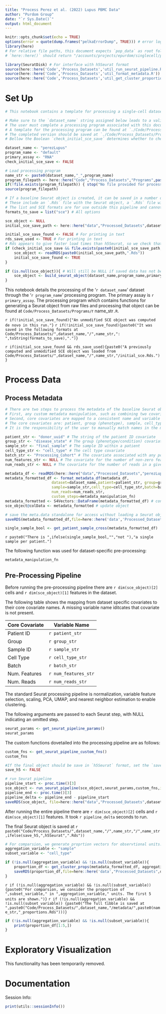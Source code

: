 ```yaml
---
title: "Process Perez et al. (2022) Lupus PBMC Data"
author: "Purdom Group"
date: "`r Sys.Date()`"
output: html_document
---
```


```r
knitr::opts_chunk$set(echo = TRUE)
options(error = quote(dump.frames("pelkaErrorDump", TRUE))) # error logging
library(here)
# For relative file paths, this document expects `pop_data` as root folder
# `here::here()` should return "/accounts/projects/epurdom/singlecell/pop_data"

library(SeuratDisk) # For interface with h5Seurat format
source(here::here('Code','Process_Datasets','util_run_seurat_pipeline.R'))
source(here::here('Code','Process_Datasets','util_format_metadata.R'))
source(here::here('Code','Process_Datasets','util_get_cluster_proportions.R'))
```

# Set Up

```r
# This notebook contains a template for processing a single-cell dataset into a Seurat object.

# Make sure to the `dataset_name` string assigned below leads to a valid `./data/Processed_Datasets/{dataset_name}` folder.
# The user must complete a processing program associated with this document which includes functions for creating a Seurat object from raw files and specification of processing choices.
# A template for the processing program can be found at `./Code/Process_Datasets/Programs/program_TEMPLATE.R`.
# The completed version should be saved at `./Code/Process_Datasets/Programs/program_{dataset_name}_{program_name}`.
# Bellow the Boolean `check_initial_sce_save` determines whether to check for a "baseline" Seurat object containing the unmodified reads and metadata

dataset_name <- "perezLupus" 
program_name <- "default" 
primary_assay <- "RNA" 
check_initial_sce_save <- FALSE

# Load processing program
name_str <- paste0(dataset_name,"_",program_name)
program_filepath <- here::here("Code","Process_Datasets","Programs",paste0(name_str,".R"))
if(!file.exists(program_filepath)) { stop("No file provided for processing program") }
source(program_filepath)

# If a baseline Seurat object is created, it can be saved in a number of formats
# These include an `.Rds` file with the Seurat object, a `.Rds` file with a list form, an `.h5Seurat` object, and `SingleCellExperiment`
# The list and SCE formats are for use outside this pipeline and cannot be loaded in for reanalysis
formats_to_save = list("sce") # All options 

sce_object <- NULL
initial_sce_save_path <- here::here("data","Processed_Datasets",dataset_name,name_str,"initial_sce")

initial_sce_save_found <- FALSE # For printing in text
rds_save_used <- TRUE # For printing in text
# Rds appears to give faster load times than h5Seurat, so we check that format first.
if (check_initial_sce_save && file.exists(paste0(initial_sce_save_path,".Rds"))) {
	sce_object <- readRDS(paste0(initial_sce_save_path,".Rds"))
	initial_sce_save_found <- TRUE
} 

if (is.null(sce_object)){ # Will still be NULL if saved data has not been loaded
	sce_object <- build_seurat_object(dataset_name,program_name,primary_assay,save_formats=formats_to_save)
}

```

This notebook details the processing of the '`r dataset_name`' dataset through the '`r program_name`' processing program. The primary assay is `r primary_assay`.
The processing program which contains functions for generating a Seurat object from raw files and processing that object can be found at `Code/Process_Datasets/Programs/`r name_str`.R`.


`r if(!initial_sce_save_found){"An unmodified SCE object was computed de novo in this run."}`
`r if(!initial_sce_save_found){paste0("It was saved in the following formats at Code/Process_Datasets/",dataset_name,"/",name_str,": ",toString(formats_to_save),".")}`

`r if(initial_sce_save_found && rds_save_used){paste0("A previously computed and unmodified SCE object was loaded from Code/Process_Datasets/",dataset_name,"/",name_str,"/initial_sce.Rds.")}`



# Process Data

## Process Metadata

```r
# There are two steps to process the metadata of the baseline Seurat object. Metadata is expected at the cellular level
# First, any custom metadata manipulation, such as combining two covariates into one, is performed
# Second, core covariates are mapped to a consistent name and variable class across all datasets
# The core covariates are: patient, group (phenotype), sample, cell_type, batch, num_genes, and num_reads
# It is the responsibility of the user to manually match names in the metadata data.frame to the standardized core covariate names

patient_str <- "donor_uuid" # The string of the patient ID covariate
group_str <- "disease_state" # The group (phenotype/condition) covariate
sample_str <- "final_sample" # The sample ID within a patient
cell_type_str <- "cell_type" # The cell type covariate
batch_str <- "Processing_Cohort" # The covariate associated with any possible batch effect such as processing site or date
num_features_str <- NULL # The covariate for the number of non-zero features in a given cell. `nFeature_RNA` is the Seurat default
num_reads_str <- NULL # The covariate for the number of reads in a given cell. `nCount_RNA` is the Seurat default

metadata_df <- readRDS(here::here("data","Processed_Datasets","perezLupus","raw_files","metadata_df.Rds"))
metadata_formatted_df <- format_metadata_df(metadata_df,
 					 dataset=dataset_name,patient=patient_str, group=group_str,
 					 sample=sample_str,cell_type=cell_type_str,batch=batch_str,num_features=num_features_str,
 					 num_reads=num_reads_str,
 					 custom_steps=metadata_manipulation_fn)
metadata_formatted <- S4Vectors::DataFrame(metadata_formatted_df) # convert from data.frame to DFrame
sce_object@colData <- metadata_formatted # update object
```


```r
# save the meta.data standalone for access without loading a Seurat object
saveRDS(metadata_formatted_df,file=here::here('data','Processed_Datasets',dataset_name,'metadata',paste0(name_str,"_metadata.Rds")))
```

```r
single_sample_bool <- get_patient_sample_cross(metadata_formatted_df)
```

`r paste0("There is ",ifelse(single_sample_bool,"","not "),"a single sample per patient.")`

The following function was used for dataset-specific pre-processing:

```r
metadata_manipulation_fn
```

## Pre-Processing Pipeline

Before running the pre-processing pipeline there are `r dim(sce_object)[2]` cells and `r dim(sce_object)[1]` features in the dataset.

The following table shows the mapping from dataset specific covariates to their core covariate names. A missing variable name iditcates that covariate is not present.

| Core Covariate | Variable Name        |
|----------------|----------------------|
| Patient ID     | `r patient_str`      |
| Group          | `r group_str`        |
| Sample ID      | `r sample_str`       |
| Cell Type      | `r cell_type_str`    |
| Batch          | `r batch_str`        |
| Num. Features  | `r num_features_str` |
| Num. Reads     | `r num_reads_str`    |


The standard Seurat processing pipeline is normalization, variable feature selection, scaling, PCA, UMAP, and nearest neighbor estimation to enable clustering.

The following arguments are passed to each Seurat step, with NULL indicating an omitted step.

```r
seurat_params <- get_seurat_pipeline_params()
seurat_params
```

The custom functions dovetailed into the processing pipeline are as follows:

```r
custom_fns <- get_seurat_pipeline_custom_fns()
custom_fns
```

```r
#If the final object should be save in `h5Seurat` format, set the `save_h5` Boolean to True.
save_h5 <- FALSE

# run Seurat pipeline
pipeline_start <- proc.time()[3]
sce_object <- run_seurat_pipeline(sce_object,seurat_params,custom_fns,is_sce=TRUE)
pipeline_end <- proc.time()[3]
pipeline_delta <- pipeline_end - pipeline_start
saveRDS(sce_object, file=here::here("data","Processed_Datasets",dataset_name,name_str,paste0(name_str,".Rds")) )
```

After running the entire pipeline there are `r dim(sce_object)[2]` cells and `r dim(sce_object)[1]` features. It took `r pipeline_delta` seconds to run. 

The final Seurat object is saved at `r paste0("Code/Process_Datasets/",dataset_name,"/",name_str,"/",name_str,ifelse(save_h5,",h5Seurat",".Rds"))`


```r
# For comparsion, we generate proprtion vectors for observtional units. A common choice is the proption of cell types in each sample
aggregation_variable <- "sample"
subset_variable <- "cell_type"

if (!is.null(aggregation_variable) && !is.null(subset_variable)){
	proportion_df <- get_cluster_props(metadata_formatted_df, aggregation_variable,subset_variable) # The first covariate is the one to aggregate along, the second is the subsets (typically patients and cell types)
	saveRDS(proportion_df,file=here::here('data',"Processed_Datasets",dataset_name,'metadata',paste0(name_str,"_proportions.Rds")))
}
```

`r if (!is.null(aggregation_variable) && !is.null(subset_variable)) {paste0("For comparsion, we consider the proportion of ",subset_variable," in ",aggregation_variable," units. The first 5 units are shown.")}`
`r if (!is.null(aggregation_variable) && !is.null(subset_variable)) {paste0("The full tibble is saved at ",paste0("Code/Process_Datasets/",dataset_name,"/metadata/",paste0(name_str,"_proportions.Rds")))}`


```r
if (!is.null(aggregation_variable) && !is.null(subset_variable)){
	print(proportion_df[1:5,])
}
```


# Exploratory Visualization

This functionality has been temporarily removed.

# Documentation

Session Info:
```r
print(utils::sessionInfo())
```

